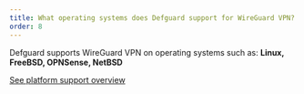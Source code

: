 ```yaml
---
title: What operating systems does Defguard support for WireGuard VPN?
order: 8
---
```


Defguard supports WireGuard VPN on operating systems such as: **Linux, FreeBSD, OPNSense, NetBSD**

[See platform support overview](https://docs.defguard.net/about/features-overview)

